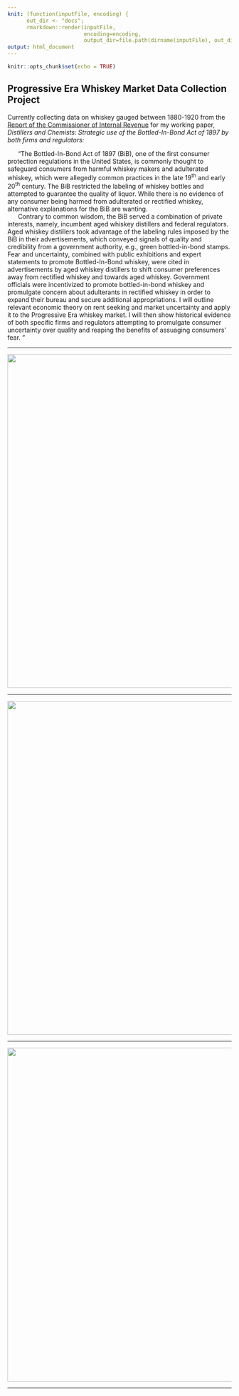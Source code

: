 ```yaml
---
knit: (function(inputFile, encoding) {
      out_dir <- "docs";
      rmarkdown::render(inputFile,
                        encoding=encoding,
                        output_dir=file.path(dirname(inputFile), out_dir))})
output: html_document
---
```


```r
knitr::opts_chunk$set(echo = TRUE)

```

## **Progressive Era Whiskey Market Data Collection Project**

Currently collecting data on whiskey gauged between 1880-1920 from the [Report of the Commissioner of Internal Revenue](https://catalog.hathitrust.org/Record/000500840) for my working paper, *Distillers and Chemists: Strategic use of the Bottled-In-Bond Act of 1897 by both firms and regulators:*

|       "The Bottled-In-Bond Act of 1897 (BiB), one of the first consumer protection regulations in the United States, is commonly thought to safeguard consumers from harmful whiskey makers and adulterated whiskey, which were allegedly common practices in the late 19^th^ and early 20^th^ century. The BiB restricted the labeling of whiskey bottles and attempted to guarantee the quality of liquor. While there is no evidence of any consumer being harmed from adulterated or rectified whiskey, alternative explanations for the BiB are wanting. 
|       Contrary to common wisdom, the BiB served a combination of private interests, namely, incumbent aged whiskey distillers and federal regulators. Aged whiskey distillers took advantage of the labeling rules imposed by the BiB in their advertisements, which conveyed signals of quality and credibility from a government authority, e.g., green bottled-in-bond stamps. Fear and uncertainty, combined with public exhibitions and expert statements to promote Bottled-In-Bond whiskey, were cited in advertisements by aged whiskey distillers to shift consumer preferences away from rectified whiskey and towards aged whiskey. Government officials were incentivized to promote bottled-in-bond whiskey and promulgate concern about adulterants in rectified whiskey in order to expand their bureau and secure additional appropriations. I will outline relevant economic theory on rent seeking and market uncertainty and apply it to the Progressive Era whiskey market. I will then show historical evidence of both specific firms and regulators attempting to promulgate consumer uncertainty over quality and reaping the benefits of assuaging consumers\' fear. "

------------------------------------------------------------------------

<center>![](images/kyallvar.png){width="750"}</center>

------------------------------------------------------------------------

<center>![](images/kyrectbib.png){width="750"}</center>

------------------------------------------------------------------------

<center>![](images/regioperplotky.png){width="750"}</center>

------------------------------------------------------------------------
